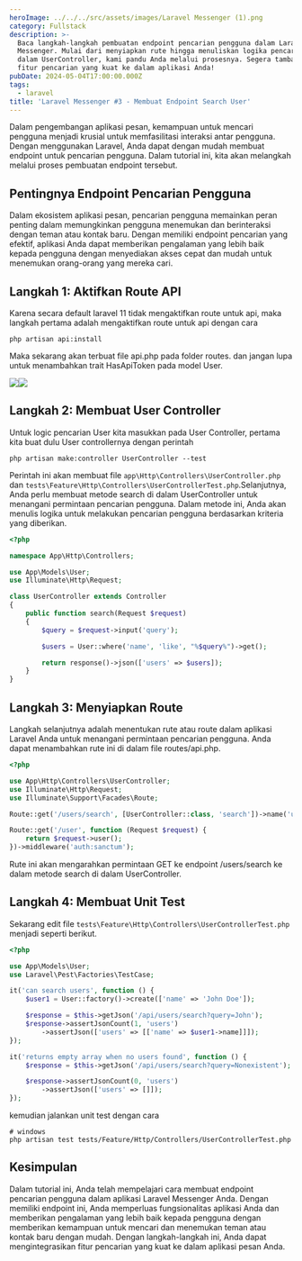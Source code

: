 ```yaml
---
heroImage: ../../../src/assets/images/Laravel Messenger (1).png
category: Fullstack
description: >-
  Baca langkah-langkah pembuatan endpoint pencarian pengguna dalam Laravel
  Messenger. Mulai dari menyiapkan rute hingga menuliskan logika pencarian di
  dalam UserController, kami pandu Anda melalui prosesnya. Segera tambahkan
  fitur pencarian yang kuat ke dalam aplikasi Anda!
pubDate: 2024-05-04T17:00:00.000Z
tags:
  - laravel
title: 'Laravel Messenger #3 - Membuat Endpoint Search User'
---
```


Dalam pengembangan aplikasi pesan, kemampuan untuk mencari pengguna menjadi krusial untuk memfasilitasi interaksi antar pengguna. Dengan menggunakan Laravel, Anda dapat dengan mudah membuat endpoint untuk pencarian pengguna. Dalam tutorial ini, kita akan melangkah melalui proses pembuatan endpoint tersebut.

## Pentingnya Endpoint Pencarian Pengguna

Dalam ekosistem aplikasi pesan, pencarian pengguna memainkan peran penting dalam memungkinkan pengguna menemukan dan berinteraksi dengan teman atau kontak baru. Dengan memiliki endpoint pencarian yang efektif, aplikasi Anda dapat memberikan pengalaman yang lebih baik kepada pengguna dengan menyediakan akses cepat dan mudah untuk menemukan orang-orang yang mereka cari.

## Langkah 1: Aktifkan Route API

Karena secara default laravel 11 tidak mengaktifkan route untuk api, maka langkah pertama adalah mengaktifkan route untuk api dengan cara

```shell
php artisan api:install
```

Maka sekarang akan terbuat file api.php pada folder routes. dan jangan lupa untuk menambahkan trait HasApiToken pada model User.

![](../../../src/assets/images/Screenshot_13.png)![](../../../src/assets/images/Screenshot_14.png)

## Langkah 2: Membuat User Controller

Untuk logic pencarian User kita masukkan pada User Controller, pertama kita buat dulu User controllernya dengan perintah

```shell
php artisan make:controller UserController --test
```

Perintah ini akan membuat file `app\Http\Controllers\UserController.php `dan `tests\Feature\Http\Controllers\UserControllerTest.php`.Selanjutnya, Anda perlu membuat metode search di dalam UserController untuk menangani permintaan pencarian pengguna. Dalam metode ini, Anda akan menulis logika untuk melakukan pencarian pengguna berdasarkan kriteria yang diberikan.

```php
<?php

namespace App\Http\Controllers;

use App\Models\User;
use Illuminate\Http\Request;

class UserController extends Controller
{
    public function search(Request $request)
    {
        $query = $request->input('query');

        $users = User::where('name', 'like', "%$query%")->get();

        return response()->json(['users' => $users]);
    }
}

```

## Langkah 3: Menyiapkan Route

Langkah selanjutnya adalah menentukan rute atau route dalam aplikasi Laravel Anda untuk menangani permintaan pencarian pengguna. Anda dapat menambahkan rute ini di dalam file  routes/api.php.

```php
<?php

use App\Http\Controllers\UserController;
use Illuminate\Http\Request;
use Illuminate\Support\Facades\Route;

Route::get('/users/search', [UserController::class, 'search'])->name('users.search');

Route::get('/user', function (Request $request) {
    return $request->user();
})->middleware('auth:sanctum');

```

Rute ini akan mengarahkan permintaan GET ke endpoint /users/search ke dalam metode search di dalam UserController.

## Langkah 4: Membuat Unit Test

Sekarang edit file `tests\Feature\Http\Controllers\UserControllerTest.php` menjadi seperti berikut.

```php
<?php

use App\Models\User;
use Laravel\Pest\Factories\TestCase;

it('can search users', function () {
    $user1 = User::factory()->create(['name' => 'John Doe']);

    $response = $this->getJson('/api/users/search?query=John');
    $response->assertJsonCount(1, 'users')
        ->assertJson(['users' => [['name' => $user1->name]]]);
});

it('returns empty array when no users found', function () {
    $response = $this->getJson('/api/users/search?query=Nonexistent');

    $response->assertJsonCount(0, 'users')
        ->assertJson(['users' => []]);
});
```

kemudian jalankan unit test dengan cara

```shell
# windows
php artisan test tests/Feature/Http/Controllers/UserControllerTest.php
```

## Kesimpulan

Dalam tutorial ini, Anda telah mempelajari cara membuat endpoint pencarian pengguna dalam aplikasi Laravel Messenger Anda. Dengan memiliki endpoint ini, Anda memperluas fungsionalitas aplikasi Anda dan memberikan pengalaman yang lebih baik kepada pengguna dengan memberikan kemampuan untuk mencari dan menemukan teman atau kontak baru dengan mudah. Dengan langkah-langkah ini, Anda dapat mengintegrasikan fitur pencarian yang kuat ke dalam aplikasi pesan Anda.
